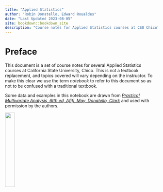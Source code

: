 ```yaml
---
title: "Applied Statistics"
author: "Robin Donatello, Edward Roualdes"
date: "Last Updated 2023-08-05"
site: bookdown::bookdown_site
description: "Course notes for Applied Statistics courses at CSU Chico"
---
```


# Preface {.unnumbered}

This document is a set of course notes for several Applied Statistics courses at California State University, Chico. This is not a textbook replacement, and topics covered will vary depending on the instructor. To make this clear we use the term _notebook_ to refer to this document so as not to be confused with a traditional textbook. 

Some data and examples in this notebook are drawn from _[Practical Multivariate Analysis, 6tth ed, Afifi, May, Donatello, Clark](https://www.crcpress.com/Practical-Multivariate-Analysis/Afifi-May-Donatello-Clark/p/book/9781138702226)_ and used with permission by the authors. 

![](../images/openscapes_hex_badge.png){width="25%"} 